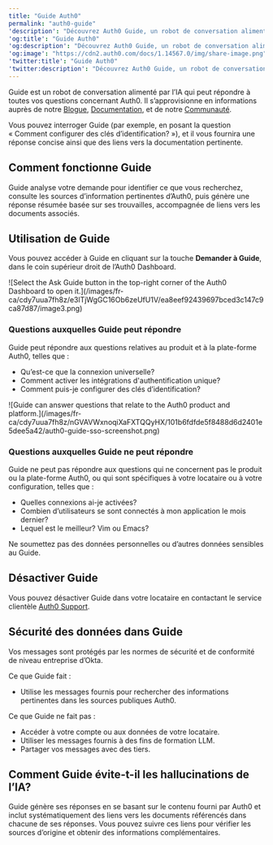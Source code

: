 ```yaml
---
title: "Guide Auth0"
permalink: "auth0-guide"
'description': "Découvrez Auth0 Guide, un robot de conversation alimenté par l’IA qui peut répondre à toutes vos questions concernant Auth0."
'og:title': "Guide Auth0"
'og:description': "Découvrez Auth0 Guide, un robot de conversation alimenté par l’IA qui peut répondre à toutes vos questions concernant Auth0."
'og:image': "https://cdn2.auth0.com/docs/1.14567.0/img/share-image.png"
'twitter:title': "Guide Auth0"
'twitter:description': "Découvrez Auth0 Guide, un robot de conversation alimenté par l’IA qui peut répondre à toutes vos questions concernant Auth0."
---
```


Guide est un robot de conversation alimenté par l’IA qui peut répondre à toutes vos questions concernant Auth0. Il s’approvisionne en informations auprès de notre [Blogue](https://auth0.com/docs), [Documentation](https://auth0.com/blog), et de notre [Communauté](http://community.auth0.com).

Vous pouvez interroger Guide (par exemple, en posant la question « Comment configurer des clés d’identification? »), et il vous fournira une réponse concise ainsi que des liens vers la documentation pertinente.

## Comment fonctionne Guide

Guide analyse votre demande pour identifier ce que vous recherchez, consulte les sources d’information pertinentes d’Auth0, puis génère une réponse résumée basée sur ses trouvailles, accompagnée de liens vers les documents associés.

## Utilisation de Guide

Vous pouvez accéder à Guide en cliquant sur la touche **Demander à Guide**, dans le coin supérieur droit de l’<Tooltip href="/docs/docs/fr-ca/glossary?term=auth0-dashboard" tip="Auth0 Dashboard
Principal produit d’Auth0 pour configurer vos services." cta="Voir le glossaire">Auth0 Dashboard</Tooltip>.

<Frame>![Select the Ask Guide button in the top-right corner of the Auth0 Dashboard to open it.](/images/fr-ca/cdy7uua7fh8z/e3lTjWgGC16Ob6zeUfU1V/ea8eef92439697bced3c147c9ca87d87/image3.png)</Frame>

### Questions auxquelles Guide peut répondre

Guide peut répondre aux questions relatives au produit et à la plate-forme Auth0, telles que :

* Qu’est-ce que la connexion universelle?
* Comment activer les intégrations d'authentification unique?
* Comment puis-je configurer des clés d’identification?

<Frame>![Guide can answer questions that relate to the Auth0 product and platform.](/images/fr-ca/cdy7uua7fh8z/nGVAVWxnoqiXaFXTQQyHX/101b6fdfde5f8488d6d2401e5dee5a42/auth0-guide-sso-screenshot.png)</Frame>

### Questions auxquelles Guide ne peut répondre

Guide ne peut pas répondre aux questions qui ne concernent pas le produit ou la plate-forme Auth0, ou qui sont spécifiques à votre locataire ou à votre configuration, telles que :

* Quelles connexions ai-je activées?
* Combien d’utilisateurs se sont connectés à mon application le mois dernier?
* Lequel est le meilleur? Vim ou Emacs?

<Warning>

Ne soumettez pas des données personnelles ou d’autres données sensibles au Guide.

</Warning>

## Désactiver Guide

Vous pouvez désactiver Guide dans votre locataire en contactant le service clientèle [Auth0 Support](https://support.auth0.com/).

## Sécurité des données dans Guide

Vos messages sont protégés par les normes de sécurité et de conformité de niveau entreprise d’Okta.

Ce que Guide fait :

* Utilise les messages fournis pour rechercher des informations pertinentes dans les sources publiques Auth0.

Ce que Guide ne fait pas :

* Accéder à votre compte ou aux données de votre locataire.
* Utiliser les messages fournis à des fins de formation LLM.
* Partager vos messages avec des tiers.

## Comment Guide évite-t-il les hallucinations de l’IA?

Guide génère ses réponses en se basant sur le contenu fourni par Auth0 et inclut systématiquement des liens vers les documents référencés dans chacune de ses réponses. Vous pouvez suivre ces liens pour vérifier les sources d’origine et obtenir des informations complémentaires.